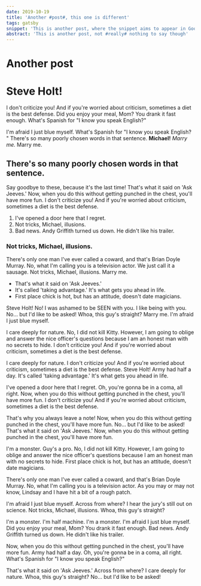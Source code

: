 ```yaml
---
date: 2019-10-19
title: 'Another #post#, this one is different'
tags: gatsby
snippet: 'This is another post, where the snippet aims to appear in Google'
abstract: 'This is another post, not #really# nothing to say though'
---
```



# Another post

# Steve Holt!

I don't criticize you! And if you're worried about criticism, sometimes a diet is the best defense. Did you enjoy your meal, Mom? You drank it fast enough. What's Spanish for "I know you speak English?"

I'm afraid I just blue myself. What's Spanish for "I know you speak English? " There's so many poorly chosen words in that sentence. __Michael!__ *Marry me.* Marry me.

## There's so many poorly chosen words in that sentence.

Say goodbye to these, because it's the last time! That's what it said on 'Ask Jeeves.' Now, when you do this without getting punched in the chest, you'll have more fun. I don't criticize you! And if you're worried about criticism, sometimes a diet is the best defense.

1. I've opened a door here that I regret.
2. Not tricks, Michael, illusions.
3. Bad news. Andy Griffith turned us down. He didn't like his trailer.

### Not tricks, Michael, illusions.

There's only one man I've ever called a coward, and that's Brian Doyle Murray. No, what I'm calling you is a television actor. We just call it a sausage. Not tricks, Michael, illusions. Marry me.

* That's what it said on 'Ask Jeeves.'
* It's called 'taking advantage.' It's what gets you ahead in life.
* First place chick is hot, but has an attitude, doesn't date magicians.

Steve Holt! No! I was ashamed to be SEEN with you. I like being with you. No… but I'd like to be asked! Whoa, this guy's straight? Marry me. I'm afraid I just blue myself.

I care deeply for nature. No, I did not kill Kitty. However, I am going to oblige and answer the nice officer's questions because I am an honest man with no secrets to hide. I don't criticize you! And if you're worried about criticism, sometimes a diet is the best defense.

I care deeply for nature. I don't criticize you! And if you're worried about criticism, sometimes a diet is the best defense. Steve Holt! Army had half a day. It's called 'taking advantage.' It's what gets you ahead in life.

I've opened a door here that I regret. Oh, you're gonna be in a coma, all right. Now, when you do this without getting punched in the chest, you'll have more fun. I don't criticize you! And if you're worried about criticism, sometimes a diet is the best defense.

That's why you always leave a note! Now, when you do this without getting punched in the chest, you'll have more fun. No… but I'd like to be asked! That's what it said on 'Ask Jeeves.' Now, when you do this without getting punched in the chest, you'll have more fun.

I'm a monster. Guy's a pro. No, I did not kill Kitty. However, I am going to oblige and answer the nice officer's questions because I am an honest man with no secrets to hide. First place chick is hot, but has an attitude, doesn't date magicians.

There's only one man I've ever called a coward, and that's Brian Doyle Murray. No, what I'm calling you is a television actor. As you may or may not know, Lindsay and I have hit a bit of a rough patch.

I'm afraid I just blue myself. Across from where? I hear the jury's still out on science. Not tricks, Michael, illusions. Whoa, this guy's straight?

I'm a monster. I'm half machine. I'm a monster. I'm afraid I just blue myself. Did you enjoy your meal, Mom? You drank it fast enough. Bad news. Andy Griffith turned us down. He didn't like his trailer.

Now, when you do this without getting punched in the chest, you'll have more fun. Army had half a day. Oh, you're gonna be in a coma, all right. What's Spanish for "I know you speak English?"

That's what it said on 'Ask Jeeves.' Across from where? I care deeply for nature. Whoa, this guy's straight? No… but I'd like to be asked!
